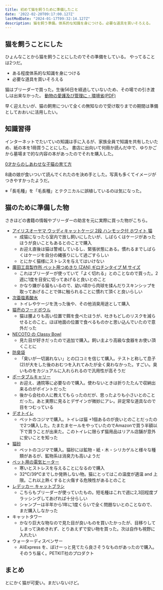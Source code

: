 ```yaml
---
title: 初めて猫を飼うために準備したこと
date: '2022-02-20T09:17:00.127Z'
lastModDate: "2024-01-17T09:32:14.127Z"
description: 猫を飼う準備。体系的な知識を身につける。必要な道具を買いそろえる。
---
```


## 猫を飼うことにした

ひょんなことから猫を飼うことにしたのでその準備をしている。 やってることは2つだ。

* ある程度体系的な知識を身につける
* 必要な道具を買いそろえる

猫はブリーダーで買った。生後56日を経過していないため、その場での引き渡しは出来なかった。
[動物の愛護及び管理に - 環境省(PDF)](https://www.env.go.jp/nature/dobutsu/aigo/2_data/pamph/h2508a/full.pdf)

早く迎えたいが、猫の飼育について全くの無知なので受け取りまでの期間は準備としておおいに活用したい。

## 知識習得

インターネットでたいていの知識は手に入るが、家族全員で知識を共有したいため、紙の本を1冊買うことにした。
書店に出向いて何冊か読んだ中で、ゆりかごから墓場まで的な内容の本があったのでそれを購入した。

[0才からのしあわせな子猫の育て方](https://amzn.to/3H3RnwP)

8歳の娘が食いついて読んでくれたのを決め手とした。写真も多くてイメージがつきやすかったようだ。

※「長毛種」を「毛長種」とテクニカルに誤植しているのは気になった。

## 猫のために準備した物

さきほどの書籍の情報やブリーダーの助言を元に実際に買った物がこちら。

* [アイリスオーヤマ ウッディキャットケージ 2段 ハンモック付 ホワイト 猫](https://amzn.to/3h1pAT7)
  * 成猫になったら室内で放し飼いにしたいが、しばらくはケージがあったほうが良いこともあるとのことで購入
  * お迎え直後は猫は警戒しているし、緊張状態にある。慣れるまでしばらくはケージを自分の縄張りにして過ごすらしい
  * とにかく猫様にストレスを与えてはいけない
* [廣田工具製作所 ペット用つめきり [ZAN] ギロチンタイプ M サイズ](https://amzn.to/36gsrWc)
  * これはブリーダーが使っていて「よく切れる」とのことなので買った。2週に1度を目安に切ってあげると良いとのこと
  * かなり嫌がる猫もいるので、幼い頃から肉球を揉んだりスキンシップを取ってあげることで体に触られることに慣れて頂くと良いらしい
* [次亜塩素酸水](https://amzn.to/3s2A0IF)
  * トイレやケージを洗った後や、その他消臭用途として購入
* [猫壱のフードボウル](https://amzn.to/3gXwAQT)
  * 猫は腰よりも高い位置で餌を食べたほうが、吐きもどしのリスクを減らせるとのこと。ほぼ地面の位置で食べるものかと思い込んでいたので意外だった
* [NECOTO の Classy Bowl](https://www.necoto-interior.com/?mode=cate&cbid=1059052&csid=3) 
  * 見た目が好きだったので追加で購入。飼い主より高級な食器をお使い頂くことに
* [防臭袋](https://amzn.to/3s2A62Z)
  * 「臭いが一切漏れない」との口コミを信じて購入。テストと称して息子(2)が大をした後のおむつを入れてみたが全く臭わなかった。すごい。臭いものをカジュアルに入れられるので汎用性が高そうだ
* [ポータブルキャリー](https://amzn.to/3HYqSu5)
  * お迎え、通院等に必要なので購入。使わないときは折りたたんで収納出来るのがポイントだった
  * 後から会社の人に教えてもらったのだが、思ったよりも小さいとのことだった。あと実際に見るとデザインが微妙にアレ。非定常な道具なので目をつむっている
* [デオトイレ](https://amzn.to/3gVGfaS)
  * ペットのコジマで購入。トイレは猫 +1個あるのが良いとのことだったので2つ購入した。たまたまセールをやっていたのでAmazonで買う半額以下で買うことが出来た。このトイレに限らず猫用品はリアル店舗が意外に安いことを知った
* [猫砂](https://amzn.to/34LT59j)
  * ペットのコジマで購入。猫砂には鉱物・紙・木・シリカゲルと様々な種類があるが、鉱物系は消臭力も高いようだ
* [ペット用の電気ヒーター](https://amzn.to/3ItDqKc)
  * 寒いとストレスを与えることになるので購入
  * 32℃/39℃までしか発熱しない物。猫にとってはこの温度が適温 and 上限。これ以上熱くすると火傷する危険性があるとのこと
* [レデッカー キャットブラシ](https://amzn.to/3pyk4fs)
  * こちらもブリーダーが使っていたもの。短毛種はこれで週に2,3回程度ブラッシングしてあげれば十分らしい
  * シャンプーは半年から1年に1度くらいで全く問題ないとのことなので、まだ購入しなかった
* キャットタワー
  * かなり巨大な物なので見た目が良いものを買いたかったが、目移りしてしまって決めきれず、とりあえずで安い物を買った。次は自作も視野に入れたい
* ウォーターディスペンサー
  * AliExpress を、ぼけーっと見てたら良さそうなものがあったので購入。そのうち届く。PETKIT社のプロダクト

## まとめ

とにかく猫が可愛い。まだいないけど。